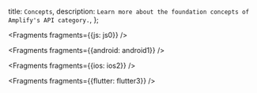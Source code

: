   title: `Concepts`,
  description: `Learn more about the foundation concepts of Amplify's API category.`,
};


<Fragments fragments={{js: js0}} />


<Fragments fragments={{android: android1}} />


<Fragments fragments={{ios: ios2}} />


<Fragments fragments={{flutter: flutter3}} />
